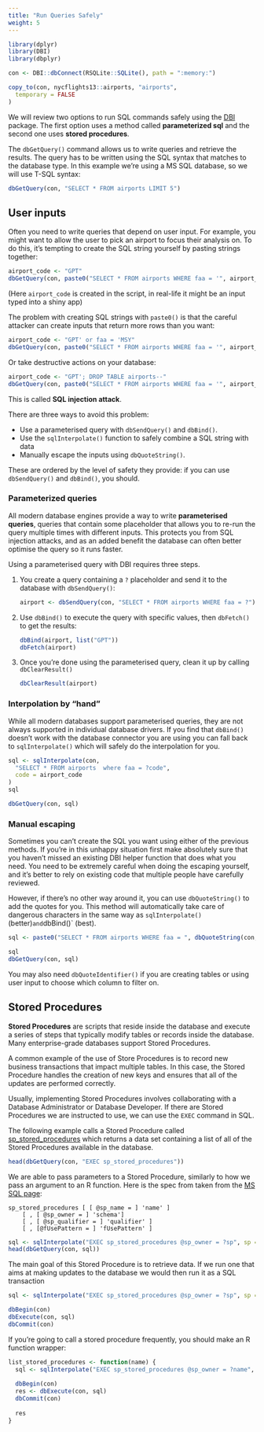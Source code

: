 ```yaml
---
title: "Run Queries Safely"
weight: 5
---
```


```r
library(dplyr)
library(DBI)
library(dbplyr)

con <- DBI::dbConnect(RSQLite::SQLite(), path = ":memory:")

copy_to(con, nycflights13::airports, "airports",
  temporary = FALSE
)

```

We will review two options to run SQL commands safely using the [DBI](/dbi/) package. The first option uses a method called **parameterized sql** and the second one uses **stored procedures**.  

The `dbGetQuery()` command allows us to write queries and retrieve the results.  The query has to be written using the SQL syntax that matches to the database type.  In this example we're using a MS SQL database, so we will use T-SQL syntax:

```r
dbGetQuery(con, "SELECT * FROM airports LIMIT 5")
```

## User inputs

Often you need to write queries that depend on user input. For example, you might want to allow the user to pick an airport to focus their analysis on. To do this, it's tempting to create the SQL string yourself by pasting strings together:

```r
airport_code <- "GPT"
dbGetQuery(con, paste0("SELECT * FROM airports WHERE faa = '", airport_code ,"'"))
```

(Here `airport_code` is created in the script, in real-life it might be an input typed into a shiny app)

The problem with creating SQL strings with `paste0()` is that the careful attacker can create inputs that return more rows than you want:

```r
airport_code <- "GPT' or faa = 'MSY"
dbGetQuery(con, paste0("SELECT * FROM airports WHERE faa = '", airport_code ,"'"))
```

Or take destructive actions on your database:

```r
airport_code <- "GPT'; DROP TABLE airports--"
dbGetQuery(con, paste0("SELECT * FROM airports WHERE faa = '", airport_code ,"'"))
```

This is called __SQL injection attack__.

There are three ways to avoid this problem:

* Use a parameterised query with `dbSendQuery()` and `dbBind()`.
* Use the `sqlInterpolate()` function to safely combine a SQL string with data
* Manually escape the inputs using `dbQuoteString()`.

These are ordered by the level of safety they provide: if you can use `dbSendQuery()` and `dbBind()`, you should.

### Parameterized queries

All modern database engines provide a way to write __parameterised queries__, queries that contain some placeholder that allows you to re-run the query multiple times with different inputs. This protects you from SQL injection attacks, and as an added benefit the database can often better optimise the query so it runs faster.

Using a parameterised query with DBI requires three steps. 

1.  You create a query containing a `?` placeholder and send it to the database
    with `dbSendQuery()`:
    
    ```r
    airport <- dbSendQuery(con, "SELECT * FROM airports WHERE faa = ?")
    
    ```

1.  Use `dbBind()` to execute the query with specific values, then `dbFetch()`
    to get the results:

    ```r
    dbBind(airport, list("GPT"))
    dbFetch(airport)
    ```

1.  Once you're done using the parameterised query, clean it up by calling 
    `dbClearResult()`
    
    ```r
    dbClearResult(airport)
    ```

### Interpolation by "hand"

While all modern databases support parameterised queries, they are not always supported in individual database drivers. If you find that `dbBind()` doesn't work with the database connector you are using you can fall back to `sqlInterpolate()` which will safely do the interpolation for you.

```r
sql <- sqlInterpolate(con, 
  "SELECT * FROM airports  where faa = ?code", 
  code = airport_code
)
sql

dbGetQuery(con, sql)
```

### Manual escaping

Sometimes you can't create the SQL you want using either of the previous methods. If you're in this unhappy situation first make absolutely sure that you haven't missed an existing DBI helper function that does what you need. You need to be extremely careful when doing the escaping yourself, and it's better to rely on existing code that multiple people have carefully reviewed.

However, if there's no other way around it, you can use `dbQuoteString()` to add the quotes for you. This method will automatically take care of dangerous characters in the same way as `sqlInterpolate()` (better)` and `dbBind()` (best).

```r
sql <- paste0("SELECT * FROM airports WHERE faa = ", dbQuoteString(con, airport_code))

sql
dbGetQuery(con, sql)
```

You may also need `dbQuoteIdentifier()` if you are creating tables or using user input to choose which column to filter on.

## Stored Procedures

**Stored Procedures** are scripts that reside inside the database and execute a series of steps that typically modify tables or records inside the database.  Many enterprise-grade databases support Stored Procedures.  

A common example of the use of Store Procedures is to record new business transactions that impact multiple tables. In this case, the Stored Procedure handles the creation of new keys and ensures that all of the updates are performed correctly.  

Usually, implementing Stored Procedures involves collaborating with a Database Administrator or Database Developer.  If there are Stored Procedures we are instructed to use, we can use the `EXEC` command in SQL.  

The following example calls a Stored Procedure called
[sp_stored_procedures](https://docs.microsoft.com/en-us/sql/relational-databases/system-stored-procedures/sp-stored-procedures-transact-sql) which returns a data set containing a list of all of the Stored Procedures available in the database.

```r
head(dbGetQuery(con, "EXEC sp_stored_procedures"))
```

We are able to pass parameters to a Stored Procedure, similarly to how we pass an argument to an R function.  Here is the spec from taken from the [MS SQL page](https://docs.microsoft.com/en-us/sql/relational-databases/system-stored-procedures/sp-stored-procedures-transact-sql): 

```
sp_stored_procedures [ [ @sp_name = ] 'name' ]   
    [ , [ @sp_owner = ] 'schema']   
    [ , [ @sp_qualifier = ] 'qualifier' ]  
    [ , [@fUsePattern = ] 'fUsePattern' ]  
```

```r
sql <- sqlInterpolate("EXEC sp_stored_procedures @sp_owner = ?sp", sp = sys)
head(dbGetQuery(con, sql))
```

The main goal of this Stored Procedure is to retrieve data.  If we run one that aims at making updates to the database we would then run it as a SQL transaction

```r
sql <- sqlInterpolate("EXEC sp_stored_procedures @sp_owner = ?sp", sp = sys)

dbBegin(con)
dbExecute(con, sql)
dbCommit(con)
```

If you're going to call a stored procedure frequently, you should make an R function wrapper:

```r
list_stored_procedures <- function(name) {
  sql <- sqlInterpolate("EXEC sp_stored_procedures @sp_owner = ?name", name = name)
  
  dbBegin(con)
  res <- dbExecute(con, sql)
  dbCommit(con)
  
  res
}
```